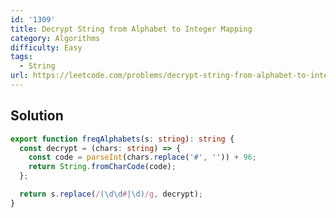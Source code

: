 ```yaml
---
id: '1309'
title: Decrypt String from Alphabet to Integer Mapping
category: Algorithms
difficulty: Easy
tags:
  - String
url: https://leetcode.com/problems/decrypt-string-from-alphabet-to-integer-mapping
---
```


## Solution

```typescript filename="solution.ts" copy
export function freqAlphabets(s: string): string {
  const decrypt = (chars: string) => {
    const code = parseInt(chars.replace('#', '')) + 96;
    return String.fromCharCode(code);
  };

  return s.replace(/(\d\d#|\d)/g, decrypt);
}
```
